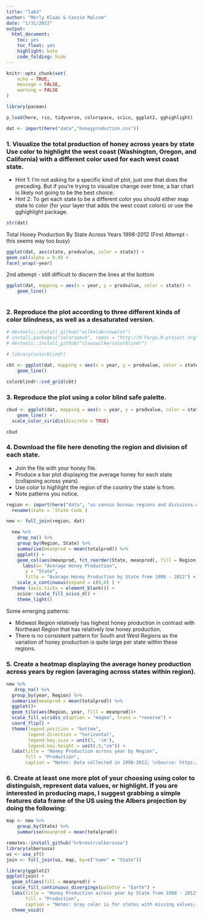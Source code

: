 ```yaml
---
title: "lab3"
author: "Merly Klaas & Cassie Malcom"
date: "1/31/2022"
output:
  html_document:
    toc: yes
    toc_float: yes
    highlight: kate
    code_folding: hide
---
```


```r
knitr::opts_chunk$set(
	echo = TRUE,
	message = FALSE,
	warning = FALSE
)
```

```r
library(pacman)

p_load(here, rio, tidyverse, colorspace, scico, ggplot2, gghighlight)

dat <- import(here("data","honeyproduction.csv"))
```

### 1. Visualize the total production of honey across years by state Use color to highlight the west coast (Washington, Oregon, and California) with a different color used for each west coast state.

  * Hint 1: I’m not asking for a specific kind of plot, just one that does the preceding. But if you’re trying to visualize change over time, a bar chart is likely not going to be the best choice.
  * Hint 2: To get each state to be a different color you should either map state to color (for your layer that adds the west coast colors) or use the gghighlight package.

```r
str(dat)
```

Total Honey Production By State Across Years 1998-2012 (First Attempt - this seems way too busy)
```r
ggplot(dat, aes(state, prodvalue, color = state)) +
geom_col(alpha = 0.9) +
facet_wrap(~year)
```

2nd attempt - still difficult to discern the lines at the bottom
```r
ggplot(dat, mapping = aes(x = year, y = prodvalue, color = state)) +
    geom_line()
```

```r

```
  
### 2. Reproduce the plot according to three different kinds of color blindness, as well as a desaturated version.
```r
# devtools::install_github("wilkelab/cowplot")
# install.packages("colorspace", repos = "http://R-Forge.R-project.org")
# devtools::install_github("clauswilke/colorblindr")

# library(colorblindr)
```

```r
cbt <- ggplot(dat, mapping = aes(x = year, y = prodvalue, color = state)) +
    geom_line()

colorblindr::cvd_grid(cbt)
```

### 3. Reproduce the plot using a color blind safe palette.

```r
cbud <- ggplot(dat, mapping = aes(x = year, y = prodvalue, color = state)) +
    geom_line() +
  scale_color_viridis(discrete = TRUE)

cbud
```

### 4. Download the file here denoting the region and division of each state.
  * Join the file with your honey file.
  * Produce a bar plot displaying the average honey for each state (collapsing across years).
  * Use color to highlight the region of the country the state is from.
  * Note patterns you notice.
  
```r
region <- import(here("data", "us census bureau regions and divisions.csv")) %>% 
  rename(state = `State Code`) 

new <- full_join(region, dat)

  new %>% 
    drop_na() %>% 
    group_by(Region, State) %>% 
    summarise(meanprod = mean(totalprod)) %>% 
    ggplot() +
    geom_col(aes(meanprod, fct_reorder(State, meanprod), fill = Region)) + 
      labs(x= "Average Honey Production",
       y = "State",
       title = "Avarage Honey Production by State from 1998 - 2012") +
    scale_x_continuous(expand = c(0,0) ) + 
  theme (axis.ticks = element_blank()) + 
    scico::scale_fill_scico_d() +
    theme_light()
```

Some emerging patterns:

  * Midwest Region relatively has highest honey production in contrast with Northeast Region that has relatively low honey production. 
  * There is no consistent pattern for South and West Regions as the variation of honey production is quite large per state within these regions.
  
### 5. Create a heatmap displaying the average honey production across years by region (averaging across states within region).
```r
new %>% 
   drop_na() %>% 
  group_by(year, Region) %>% 
  summarise(meanprod = mean(totalprod)) %>%
  ggplot()+ 
  geom_tile(aes(Region, year, fill = meanprod))+
  scale_fill_viridis_c(option = "magma", trans = "reverse") +
  coord_flip() +
  theme(legend.position = "bottom",
        legend.direction = "horizontal",
        legend.key.size = unit(1, 'cm'),
        legend.key.height = unit(.5,"cm")) +
  labs(title = "Honey Production across year by Region",
       fill = "Production", 
       caption = "Notes: Data collected in 1998-2012; \nSource: https://github.com/rfordatascience/tidytuesday/tree/master/data/2018/2018-05-21")


```

### 6. Create at least one more plot of your choosing using color to distinguish, represent data values, or highlight. If you are interested in producing maps, I suggest grabbing a simple features data frame of the US using the Albers projection by doing the following:

```r

map <- new %>% 
    group_by(State) %>% 
    summarise(meanprod = mean(totalprod)) 

remotes::install_github("hrbrmstr/albersusa")
library(albersusa)
us <- usa_sf()
join <- full_join(us, map, by=c("name" = "State"))

library(ggplot2)
ggplot(join) +
  geom_sf(aes(fill = meanprod)) +
  scale_fill_continuous_divergingx(palette = "Earth") +
  labs(title = "Honey Production across year by State from 1998 - 2012",
       fill = "Production", 
       caption = "Notes: Gray color is for states with missing values; Data collected in 1998-2012 \nSource: https://github.com/rfordatascience/tidytuesday/tree/master/data/2018/2018-05-21") +
  theme_void()
  
```




